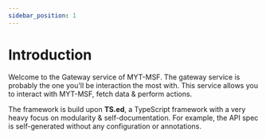 ```yaml
---
sidebar_position: 1
---
```


# Introduction
Welcome to the Gateway service of MYT-MSF. The gateway service is probably the one you'll be interaction the most with.
This service allows you to interact with MYT-MSF, fetch data & perform actions.

The framework is build upon **TS.ed**, a TypeScript framework with a very heavy focus on modularity & self-documentation.
For example, the API spec is self-generated without any configuration or annotations.
